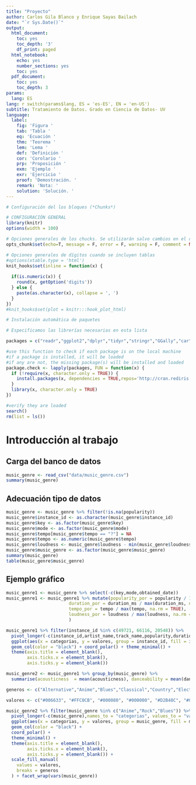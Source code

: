 ```yaml
---
title: "Proyecto"
author: Carlos Gila Blanco y Enrique Sayas Bailach
date: "`r Sys.Date()`"
output:
  html_document:
    toc: yes
    toc_depth: '3'
    df_print: paged
  html_notebook:
    echo: yes
    number_sections: yes
    toc: yes
  pdf_document:
    toc: yes
    toc_depth: 3
params:
  lang: ES
lang: r switch(params$lang, ES = 'es-ES', EN = 'en-US')
subtitle: Tratamiento de Datos. Grado en Ciencia de Datos- UV
language:
  label:
    fig: 'Figura '
    tab: 'Tabla '
    eq: 'Ecuación '
    thm: 'Teorema '
    lem: 'Lema '
    def: 'Definición '
    cor: 'Corolario '
    prp: 'Proposición '
    exm: 'Ejemplo '
    exr: 'Ejercicio '
    proof: 'Demostración. '
    remark: 'Nota: '
    solution: 'Solución. '
---
```


```r
# Configuración del los bloques (*Chunks*)

# CONFIGURACIÓN GENERAL
library(knitr)
options(width = 100)

# Opciones generales de los chucks. Se utilizarán salvo cambios en el chunk
opts_chunk$set(echo=T, message = F, error = F, warning = F, comment = NA, fig.align = 'center', dpi = 200, tidy = F, cache.path = '.cache/', fig.path = './figura/')

# Opciones generales de dígitos cuando se incluyen tablas
#options(xtable.type = 'html')
knit_hooks$set(inline = function(x) {
  
  if(is.numeric(x)) {
    round(x, getOption('digits'))
  } else {
    paste(as.character(x), collapse = ', ')
  }
})
#knit_hooks$set(plot = knitr:::hook_plot_html)
```

```r
# Instalación automática de paquetes

# Especificamos las librerías necesarias en esta lista

packages = c("readr","ggplot2","dplyr","tidyr","stringr","GGally","car")

#use this function to check if each package is on the local machine
#if a package is installed, it will be loaded
#if any are not, the missing package(s) will be installed and loaded
package.check <- lapply(packages, FUN = function(x) {
  if (!require(x, character.only = TRUE)) {
    install.packages(x, dependencies = TRUE,repos='http://cran.rediris.es')
  }
  library(x, character.only = TRUE)
})

#verify they are loaded
search()
rm(list = ls())
```

# Introducción al trabajo

## Carga del banco de datos

```r
music_genre <- read_csv("data/music_genre.csv")
summary(music_genre)
```

## Adecuación tipo de datos

```r
music_genre <- music_genre %>% filter(!is.na(popularity))
music_genre$instance_id <- as.character(music_genre$instance_id)
music_genre$key <- as.factor(music_genre$key)
music_genre$mode <- as.factor(music_genre$mode)
music_genre$tempo[music_genre$tempo == "?"] = NA
music_genre$tempo <- as.numeric(music_genre$tempo)
music_genre$loudness <- music_genre$loudness - min(music_genre$loudness, na.rm = TRUE)
music_genre$music_genre <- as.factor(music_genre$music_genre)
summary(music_genre)
table(music_genre$music_genre)
```

## Ejemplo gráfico

```r
music_genre1 <- music_genre %>% select(-c(key,mode,obtained_date))
music_genre1 <- music_genre1 %>% mutate(popularity_por = popularity / 100,
                        duration_por = duration_ms / max(duration_ms, na.rm = TRUE),
                        tempo_por = tempo / max(tempo, na.rm = TRUE),
                        loudness_por = loudness / max(loudness, na.rm = TRUE)
                        )

music_genre1 %>% filter(instance_id %in% c(49721, 66116, 20548)) %>% 
  pivot_longer(-c(instance_id,artist_name,track_name,popularity,duration_ms,music_genre,tempo,loudness),names_to = "categorias", values_to = "valores") %>% 
  ggplot(aes(x = categorias, y = valores, group = instance_id, fill = instance_id)) +
  geom_col(color = "black") + coord_polar() + theme_minimal() +
  theme(axis.title = element_blank(),
        axis.ticks.x = element_blank(),
        axis.ticks.y = element_blank())
```

```r
music_genre2 <- music_genre1 %>% group_by(music_genre) %>% 
  summarise(acousticness  = mean(acousticness), danceability = mean(danceability), energy = mean(energy), instrumentalness = mean(instrumentalness), liveness = mean(liveness), speechiness = mean(speechiness), valence = mean(valence), popularity = mean(popularity_por), duration = mean(duration_por), tempo = mean(tempo_por, na.rm = TRUE), loudness = mean(loudness_por))

generos <- c("Alternative","Anime","Blues","Classical","Country","Electronic","Hip-Hop","Jazz","Rap","Rock")

valores <- c("#006633", "#FFC0CB", "#000080", "#000000", "#D2B48C", "#00FFFF", "#FF0000", "#ADD8E6", "#808080", "#8B0000")

music_genre2 %>% filter(music_genre %in% c("Anime","Rock","Blues")) %>% 
  pivot_longer(-c(music_genre),names_to = "categorias", values_to = "valores") %>% 
  ggplot(aes(x = categorias, y = valores, group = music_genre, fill = music_genre)) +
  geom_col(color = "black") + 
  coord_polar() + 
  theme_minimal() +
  theme(axis.title = element_blank(),
        axis.ticks.x = element_blank(),
        axis.ticks.y = element_blank()) +
  scale_fill_manual(
    values = valores,
    breaks = generos
  ) + facet_wrap(vars(music_genre))
```





